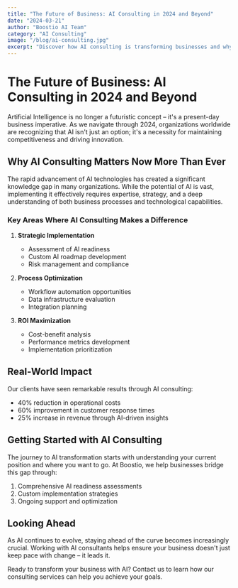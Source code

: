 ```yaml
---
title: "The Future of Business: AI Consulting in 2024 and Beyond"
date: "2024-03-21"
author: "Boostio AI Team"
category: "AI Consulting"
image: "/blog/ai-consulting.jpg"
excerpt: "Discover how AI consulting is transforming businesses and why it's becoming essential for companies of all sizes in the digital age."
---
```


# The Future of Business: AI Consulting in 2024 and Beyond

Artificial Intelligence is no longer a futuristic concept – it's a present-day business imperative. As we navigate through 2024, organizations worldwide are recognizing that AI isn't just an option; it's a necessity for maintaining competitiveness and driving innovation.

## Why AI Consulting Matters Now More Than Ever

The rapid advancement of AI technologies has created a significant knowledge gap in many organizations. While the potential of AI is vast, implementing it effectively requires expertise, strategy, and a deep understanding of both business processes and technological capabilities.

### Key Areas Where AI Consulting Makes a Difference

1. **Strategic Implementation**
   - Assessment of AI readiness
   - Custom AI roadmap development
   - Risk management and compliance

2. **Process Optimization**
   - Workflow automation opportunities
   - Data infrastructure evaluation
   - Integration planning

3. **ROI Maximization**
   - Cost-benefit analysis
   - Performance metrics development
   - Implementation prioritization

## Real-World Impact

Our clients have seen remarkable results through AI consulting:
- 40% reduction in operational costs
- 60% improvement in customer response times
- 25% increase in revenue through AI-driven insights

## Getting Started with AI Consulting

The journey to AI transformation starts with understanding your current position and where you want to go. At Boostio, we help businesses bridge this gap through:

1. Comprehensive AI readiness assessments
2. Custom implementation strategies
3. Ongoing support and optimization

## Looking Ahead

As AI continues to evolve, staying ahead of the curve becomes increasingly crucial. Working with AI consultants helps ensure your business doesn't just keep pace with change – it leads it.

Ready to transform your business with AI? Contact us to learn how our consulting services can help you achieve your goals. 